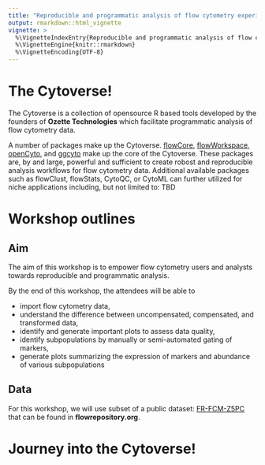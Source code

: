 ```yaml
---
title: "Reproducible and programmatic analysis of flow cytometry experiments with the cytoverse"
output: rmarkdown::html_vignette
vignette: >
  %\VignetteIndexEntry{Reproducible and programmatic analysis of flow cytometry experiments with the cytoverse}
  %\VignetteEngine{knitr::rmarkdown}
  %\VignetteEncoding{UTF-8}
---
```


# The Cytoverse!

The Cytoverse is a collection of opensource R based tools developed by the founders of **Ozette Technologies** which facilitate programmatic analysis of flow cytometry data.

A number of packages make up the Cytoverse. [flowCore](https://bioconductor.org/packages/release/bioc/html/flowCore.html), [flowWorkspace](https://www.bioconductor.org/packages/release/bioc/html/flowWorkspace.html), [openCyto](https://bioconductor.org/packages/release/bioc/html/openCyto.html), and [ggcyto](https://www.bioconductor.org/packages/release/bioc/html/ggcyto.html) make up the core of the Cytoverse. These packages are, by and large, powerful and sufficient to create robost and reproducible analysis workflows for flow cytometry data. Additional available packages such as flowClust, flowStats, CytoQC, or CytoML can further utilized for niche applications including, but not limited to: TBD

# Workshop outlines

## Aim

The aim of this workshop is to empower flow cytometry users and analysts towards reproducible and programmatic analysis.

By the end of this workshop, the attendees will be able to

-   import flow cytometry data,
-   understand the difference between uncompensated, compensated, and transformed data,
-   identify and generate important plots to assess data quality,
-   identify subpopulations by manually or semi-automated gating of markers,
-   generate plots summarizing the expression of markers and abundance of various subpopulations

## Data

For this workshop, we will use subset of a public dataset: [FR-FCM-Z5PC](https://flowrepository.org/public_experiment_representations/5932) that can be found in **flowrepository.org**.


# Journey into the Cytoverse!


